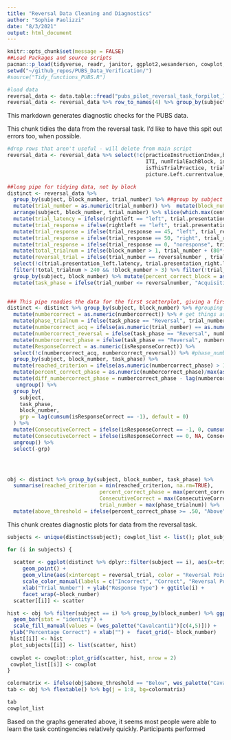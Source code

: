```yaml
---
title: "Reversal Data Cleaning and Diagnostics"
author: "Sophie Paolizzi"
date: "8/3/2021"
output: html_document
---
```


```r
knitr::opts_chunk$set(message = FALSE)
##Load Packages and source scripts
pacman::p_load(tidyverse, readr, janitor, ggplot2,wesanderson, cowplot, flextable)
setwd("~/github_repos/PUBS_Data_Verification/")
#source("Tidy_functions_PUBS.R")

#load data
reversal_data <- data.table::fread("pubs_pilot_reversal_task_forpilot_7.4.21_raw_21_07_29.csv", fill = TRUE)
reversal_data <- reversal_data %>% row_to_names(4) %>% group_by(subject) %>% filter(n() >= 200)
```

This markdown generates diagnostic checks for the PUBS data.

This chunk tidies the data from the reversal task. I'd like to have this spit out errors too, when possible. 
```r
#drop rows that aren't useful - will delete from main script
reversal_data <- reversal_data %>% select(!c(practiceInstructionIndex,blockName, 
                                             ITI, numTrialEachBlock, instructionIndex, 
                                             isThisTrialPractice, trialCounter, blockNumber, build, experimentName,
                                             picture.Left.currentvalue, picture.Right.currentvalue)) 

##long pipe for tidying data, not by block
distinct <- reversal_data %>% 
  group_by(subject, block_number, trial_number) %>% ##group by subject and block to prevent weirdness
  mutate(trial_number = as.numeric(trial_number)) %>%  mutate(block_number = as.numeric(block_number)) %>% mutate(reversalnumber = as.numeric(reversalnumber)) %>% ##change needed things to numeric
  arrange(subject, block_number, trial_number) %>% slice(which.max(centsearned)) %>% ## arrange in order based on grouping
  mutate(trial_latency = ifelse(rightleft == "left", trial.presentation_left.latency, trial.presentation_right.latency)) %>% ## combine latencies to create overall trial latency
  mutate(trial_response = ifelse(rightleft == "left", trial.presentation_left.response, trial.presentation_right.response)) %>% ## combine responses to create overall trial response
  mutate(trial_response = ifelse(trial_response == 45, "left", trial_response)) %>% #change name of response variable
  mutate(trial_response = ifelse(trial_response == 50, "right", trial_response)) %>% #change name of response variable
  mutate(trial_response = ifelse(trial_response == 0, "noresponse", trial_response)) %>% #change name of response variable
  mutate(total_trialnum = ifelse(block_number > 1, trial_number + (80*(block_number-1)), trial_number)) %>% #add running counter for total trials
  mutate(reversal_trial = ifelse(trial_number == reversalnumber , trial_number, NA)) %>% #change name of response variable
  select(!c(trial.presentation_left.latency, trial.presentation_right.latency, trial.presentation_left.response, trial.presentation_right.response)) %>% # delete extra columns for conciseness
  filter(!total_trialnum > 240 && !block_number > 3) %>% filter(!trial_number == 0) %>% #removing things we don't need
  group_by(subject, block_number) %>% mutate(percent_correct_block = as.numeric(numbercorrect)/80) %>% ##percentage correct across block
  mutate(task_phase = ifelse(trial_number <= reversalnumber, "Acquisition", "Reversal")) #note which block they're in
  

### This pipe readies the data for the first scatterplot, giving a first look at of performance
distinct <- distinct %>% group_by(subject, block_number) %>% #grouping again
  mutate(numbercorrect = as.numeric(numbercorrect)) %>% # get things as.numeric
  mutate(phase_trialnum = ifelse(task_phase == "Reversal", trial_number - reversalnumber, trial_number)) %>%
  mutate(numbercorrect_acq = ifelse(as.numeric(trial_number) == as.numeric(reversalnumber), numbercorrect, 0)) %>%
  mutate(numbercorrect_reversal = ifelse(task_phase == "Reversal", numbercorrect - max(numbercorrect_acq), 0)) %>%
  mutate(numbercorrect_phase = ifelse(task_phase == "Reversal", numbercorrect_reversal, numbercorrect)) %>% 
  mutate(ResponseCorrect = as.numeric(isResponseCorrect)) %>%
  select(!c(numbercorrect_acq, numbercorrect_reversal)) %>% #phase_numbercorrect
  group_by(subject, block_number, task_phase) %>%
  mutate(reached_criterion = ifelse(as.numeric(numbercorrect_phase) > 10, phase_trialnum, NA)) %>%
  mutate(percent_correct_phase = as.numeric(numbercorrect_phase)/max(as.numeric(phase_trialnum)))  %>% 
  mutate(diff_numbercorrect_phase = numbercorrect_phase - lag(numbercorrect_phase)) %>% 
   ungroup() %>%
  group_by(
    subject, 
    task_phase, 
    block_number, 
    grp = lag(cumsum(isResponseCorrect == -1), default = 0)
  ) %>% 
  mutate(ConsecutiveCorrect = ifelse(isResponseCorrect == -1, 0, cumsum(isResponseCorrect))) %>%
  mutate(ConsecutiveCorrect = ifelse(isResponseCorrect == 0, NA, ConsecutiveCorrect)) %>%
  ungroup() %>% 
  select(-grp)




obj <- distinct %>% group_by(subject, block_number, task_phase) %>% 
  summarise(reached_criterion = min(reached_criterion, na.rm=TRUE), 
                              percent_correct_phase = max(percent_correct_phase),
                              ConsecutiveCorrect = max(ConsecutiveCorrect),
                              trial_number = max(phase_trialnum)) %>% 
  mutate(above_threshold = ifelse(percent_correct_phase >= .50, "Above", "Below"))
```


This chunk creates diagnostic plots for data from the reversal task.

```r

subjects <- unique(distinct$subject); cowplot_list <- list(); plot_subjects <- list()

for (i in subjects) {
  
  scatter <- ggplot(distinct %>% dplyr::filter(subject == i), aes(x=trial_number, y=trial_response, colour = isResponseCorrect)) + 
     geom_point() + 
     geom_vline(aes(xintercept = reversal_trial, color = "Reversal Point")) + 
     scale_color_manual(labels = c("Incorrect", "Correct", "Reversal Point"),values = (wes_palette("Cavalcanti1")[c(5,4,2)])) + 
     xlab("Trial Number") + ylab("Response Type") + ggtitle(i) +
     facet_wrap(~block_number)
  scatter[[i]] <- scatter

hist <- obj %>% filter(subject == i) %>% group_by(block_number) %>% ggplot(aes(y=percent_correct_phase, x = task_phase, fill = above_threshold)) +
  geom_bar(stat = "identity") + 
  scale_fill_manual(values = (wes_palette("Cavalcanti1")[c(4,5)])) + 
 ylab("Percentage Correct") + xlab("") +  facet_grid(~ block_number)
 hist[[i]] <- hist
 plot_subjects[[i]] <- list(scatter, hist) 
 
 cowplot <- cowplot::plot_grid(scatter, hist, nrow = 2)
 cowplot_list[[i]] <- cowplot
}

colormatrix <- ifelse(obj$above_threshold == "Below", wes_palette("Cavalcanti1")[c(4)], "white") ##potentially save these as bad_blocks vector
tab <- obj %>% flextable() %>% bg(j = 1:8, bg=colormatrix)

tab
cowplot_list

```

Based on the graphs generated above, it seems most people were able to learn the task contingencies relatively quickly. Participants performed
